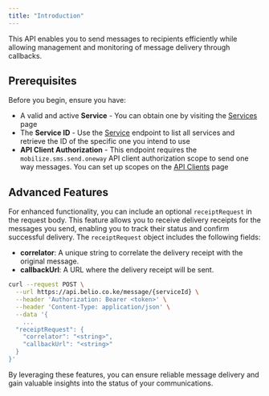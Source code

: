 ```yaml
---
title: "Introduction"
---
```


This API enables you to send messages to recipients efficiently while allowing
management and monitoring of message delivery through callbacks.

## Prerequisites

Before you begin, ensure you have:

- A valid and active **Service** - You can obtain one by visiting the [Services](https://belio.co.ke/services) page
- The **Service ID** - Use the [Service](/service) endpoint to list all services and retrieve the ID of the specific one you intend to use
- **API Client Authorization** - This endpoint requires the `mobilize.sms.send.oneway` API client authorization scope to send one way messages. You can set up scopes on the [API Clients](https://belio.co.ke/team-overview/api-access-keys) page

## Advanced Features

For enhanced functionality, you can include an optional `receiptRequest` in
the request body. This feature allows you to receive delivery receipts for the messages
you send, enabling you to track their status and confirm successful delivery. The
`receiptRequest` object includes the following fields:

- **correlator**: A unique string to correlate the delivery receipt with the original message.
- **callbackUrl**: A URL where the delivery receipt will be sent.

```bash
curl --request POST \
  --url https://api.belio.co.ke/message/{serviceId} \
  --header 'Authorization: Bearer <token>' \
  --header 'Content-Type: application/json' \
  --data '{
    ...
  "receiptRequest": {
    "correlator": "<string>",
    "callbackUrl": "<string>"
  }
}'
```

By leveraging these features, you can ensure reliable message delivery and gain valuable
insights into the status of your communications.
